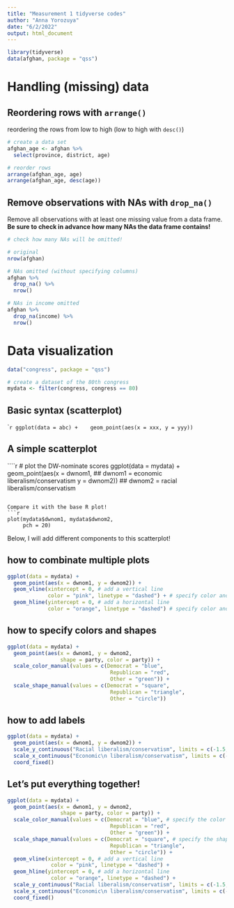 ```yaml
---
title: "Measurement 1 tidyverse codes"
author: "Anna Yorozuya"
date: "6/2/2022"
output: html_document
---
```


```r
library(tidyverse)
data(afghan, package = "qss")
```

# Handling (missing) data

## Reordering rows with `arrange()`
reordering the rows from low to high (low to high with `desc()`)

```r
# create a data set
afghan_age <- afghan %>%
  select(province, district, age)

# reorder rows
arrange(afghan_age, age)
arrange(afghan_age, desc(age))
```


## Remove observations with NAs with `drop_na()`
Remove all observations with at least one missing value from a data frame.
**Be sure to check in advance how many NAs the data frame contains!**

```r
# check how many NAs will be omitted!

# original
nrow(afghan) 

# NAs omitted (without specifying columns)
afghan %>%
  drop_na() %>%
  nrow()

# NAs in income omitted
afghan %>%
  drop_na(income) %>%
  nrow() 
```


# Data visualization

```r
data("congress", package = "qss")

# create a dataset of the 80th congress
mydata <- filter(congress, congress == 80)
```


## Basic syntax (scatterplot)
````r
ggplot(data = abc) + 
  geom_point(aes(x = xxx, y = yyy))
```


## A simple scatterplot
````r
# plot the DW-nominate scores
ggplot(data = mydata) + 
  geom_point(aes(x = dwnom1,  ## dwnom1 = economic liberalism/conservatism
                 y = dwnom2)) ## dwnom2 = racial liberalism/conservatism

```

Compare it with the base R plot!
```r
plot(mydata$dwnom1, mydata$dwnom2,
     pch = 20)
```

Below, I will add different components to this scatterplot!


## how to combinate multiple plots
```r
ggplot(data = mydata) + 
  geom_point(aes(x = dwnom1, y = dwnom2)) +
  geom_vline(xintercept = 0, # add a vertical line
             color = "pink", linetype = "dashed") + # specify color and linetype
  geom_hline(yintercept = 0, # add a horizontal line
             color = "orange", linetype = "dashed") # specify color and linetype
```


## how to specify colors and shapes
```r
ggplot(data = mydata) + 
  geom_point(aes(x = dwnom1, y = dwnom2,
                 shape = party, color = party)) +  
  scale_color_manual(values = c(Democrat = "blue",
                                 Republican = "red",
                                 Other = "green")) +
  scale_shape_manual(values = c(Democrat = "square",
                                 Republican = "triangle",
                                 Other = "circle")) 
```


## how to add labels
```r
ggplot(data = mydata) + 
  geom_point(aes(x = dwnom1, y = dwnom2)) +
  scale_y_continuous("Racial liberalism/conservatism", limits = c(-1.5, 1.5)) +
  scale_x_continuous("Economic\n liberalism/conservatism", limits = c(-1.5, 1.5)) +
  coord_fixed()
```

## Let's put everything together!
```r
ggplot(data = mydata) +
  geom_point(aes(x = dwnom1, y = dwnom2,
                 shape = party, color = party)) +
  scale_color_manual(values = c(Democrat = "blue", # specify the color
                                 Republican = "red",
                                 Other = "green")) +
  scale_shape_manual(values = c(Democrat = "square", # specify the shape
                                 Republican = "triangle",
                                 Other = "circle")) +
  geom_vline(xintercept = 0, # add a vertical line
              color = "pink", linetype = "dashed") +
  geom_hline(yintercept = 0, # add a horizontal line
              color = "orange", linetype = "dashed") +
  scale_y_continuous("Racial liberalism/conservatism", limits = c(-1.5, 1.5)) +
  scale_x_continuous("Economic\n liberalism/conservatism", limits = c(-1.5, 1.5)) +
  coord_fixed()
```



